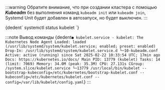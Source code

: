 
:::warning
Обратите внимание, что при создании кластера с помощью ***Kubeadm*** без выполнения команд `kubeadm init` или `kubeadm join`, Systemd Unit будет добавлен в автозапуск, но будет выключен.
:::


<CodeBlock language="bash">
    {dedent`
        systemctl status kubelet
    `}
</CodeBlock>

:::note Вывод команды
<CodeBlock language="bash">
    {dedent`
        ● kubelet.service - kubelet: The Kubernetes Node Agent
                Loaded: loaded (/usr/lib/systemd/system/kubelet.service; enabled; preset: enabled)
            Drop-In: /usr/lib/systemd/system/kubelet.service.d
                        └─10-kubeadm.conf
                Active: active (running) since Sat 2025-02-22 10:33:54 UTC; 17min ago
                Docs: https://kubernetes.io/docs/
            Main PID: 13779 (kubelet)
                Tasks: 14 (limit: 7069)
                Memory: 34.0M (peak: 35.3M)
                CPU: 27.131s
                CGroup: /system.slice/kubelet.service
                        └─13779 /usr/local/bin/kubelet --bootstrap-kubeconfig=/etc/kubernetes/bootstrap-kubelet.conf --kubeconfig=/etc/kubernetes/kubelet.conf --config=/var/lib/kubelet/config.yaml
    `}
</CodeBlock>
:::
